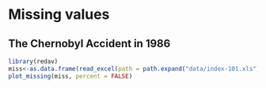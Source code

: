 # Missing values

## The Chernobyl Accident in 1986

```r
library(redav)
miss<-as.data.frame(read_excel(path = path.expand("data/index-101.xls")))
plot_missing(miss, percent = FALSE)
```
